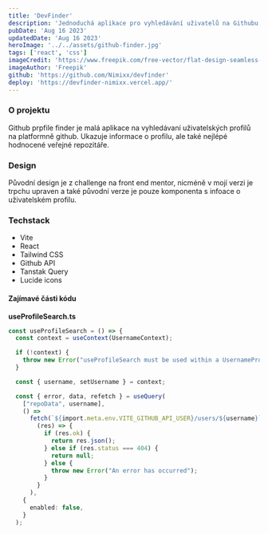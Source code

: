 ```yaml
---
title: 'DevFinder'
description: 'Jednoduchá aplikace pro vyhledávání uživatelů na Githubu. Využívá Github API a moderní technologie jako React Hooks, TanStak Query, Axios, Tailwind a další. Data jsou cachována a aplikace je plně responzivní.'
pubDate: 'Aug 16 2023'
updatedDate: 'Aug 16 2023'
heroImage: '../../assets/github-finder.jpg'
tags: ['react', 'css']
imageCredit: 'https://www.freepik.com/free-vector/flat-design-seamless-group-people-wallpaper_19964916.htm#query=users%20wallpaper&position=8&from_view=search&track=ais'
imageAuthor: 'Freepik'
github: 'https://github.com/Nimixx/devfinder'
deploy: 'https://devfinder-nimixx.vercel.app/'
---
```


### O projektu

Github prpfile finder je malá aplikace na vyhledávaní uživatelských profilů na platformně github. Ukazuje informace o profilu, ale také nejlépé hodnocené veřejné repozitáře.

### Design

Původní design je z challenge na front end mentor, nicméně v mojí verzi je trpchu upraven a také původní verze je pouze komponenta s infoace o uživatelském profilu.

### Techstack

- Vite
- React
- Tailwind CSS
- Github API
- Tanstak Query
- Lucide icons

#### Zajímavé části kódu

**useProfileSearch.ts**

```typescript
const useProfileSearch = () => {
  const context = useContext(UsernameContext);

  if (!context) {
    throw new Error("useProfileSearch must be used within a UsernameProvider");
  }

  const { username, setUsername } = context;

  const { error, data, refetch } = useQuery(
    ["repoData", username],
    () =>
      fetch(`${import.meta.env.VITE_GITHUB_API_USER}/users/${username}`).then(
        (res) => {
          if (res.ok) {
            return res.json();
          } else if (res.status === 404) {
            return null;
          } else {
            throw new Error("An error has occurred");
          }
        }
      ),
    {
      enabled: false,
    }
  );
```

